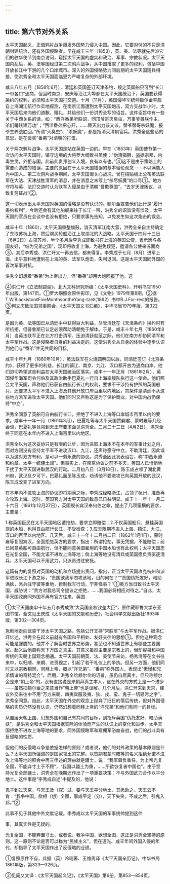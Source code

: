```yaml
---
---
---
```

title: 第六节对外关系
---



太平天国起义，正值鸦片战争爆发外国势力侵入中国。因此，它要对付的不只是清朝封建统治，还有外国侵略者。早在咸丰三年（1853），英、美、法等就先后派它们的驻华使节到南京访问，窥探太平天国的虚实和政治、军事、宗教状况。太平天国内乱后，英、法等国经过第二次鸦片战争，从中国攫取了更多的权利，包括中国开放长江中下游的几个口岸城市。深入的外国侵略势力同后期的太平天国短兵相接，使洪秀全和太平天国面临更为严峻复杂的外部环境。

咸丰八年五月（1858年6月），清廷和英国签订天津条约，规定英国船只可到“长江一带各口”通商，但当时南京、安庆等沿江大埠都在太平天国统治下，英国要获得条约的权利，必须和太平天国打交道。十月（11月），英国侵华军统帅额尔金率舰自上海溯江航行作实地探测，在南京江面遭到太平天国炮击，双方交战半小时。太平天国后来向他们道歉、赠礼，并给他们一份洪秀全写的诏旨。这件诏旨中有一些关于中西关系的话，如：“西洋番弟听朕诏，同顶爷哥灭臭虫，万事爷哥朕作主，弟们踊跃建万功”；“西洋番弟把心开，……替天出力该又该。替爷替哥杀妖魔，报爷生养战胜回。”所谓“灭臭虫”、“杀妖魔”，都是指消灭清朝官兵。洪秀全这些话的意思，是在褒奖“番弟”对清朝的打击。

关于两次鸦片战争，太平天国是站在英国一边的。早在（1853年）英国使节第一次访问太平天国时，镇守边境的大将罗大纲致书英使：“伪清猖獗，盗据宗邦，内毒生灵，外拒与国。此前此贵邦创义入境，良有以有也。”④这不是由于策略上的需要而造成的错误，主要的原因在于太平天国错误的基本理论观念——不以满族人为中国人。第二次鸦片战争期间，太平天国很关心战况，曾在招贴板上公布英法联军在大沽、天津战胜清军的消息，并在消息之末写上“杀尽妖魔”的口号①。地方守将与英、法打交道时认为联军入侵是由于清朝“曾欺尊国”，“去岁天津叛议，以致复劳征战”②。

这一切表示出太平天国对英国的侵略是没有认识的。额尔金宣告他们此行是“履行条约权利”，今后还会有其他船舰来往于长江一带，洪秀全的诏旨没有涉及，太平天国的官员在会谈中也没有拒绝，只要求事先告知，以免发生如这次炮击的误会。

咸丰十年（1860），太平天国重整旗鼓，消灭清军江南大营，洪秀全亲自主持确定了东取苏杭上海，然后购买轮船沿江上取湖北的大战略。太平天国于四月十三日（6月2日）占领苏州，半个多月后李秀成即致书在上海的英国公使，表示愿与各国友好，“结为兄弟之国”，现即将收复上海，为避免误犯，邀请各公使来苏面商③。其后李秀成、洪仁玕又一再去信，都未得复。李秀成于七月（8月）进军上海，出乎意料地遭到在上海的英、法军队炮击，失利退回。这是太平天国同外国的首次军事对抗。

洪秀全幻想着“番弟”为上帝出力，但“番弟”却用大炮回报了他。这

④洪仁玕《立法制諠谕》，北大文科研究所编：《太平天国史料》，开明书店1950年出版，第147页。①罗大纲照会原件影印，见《文物》1979年第8期。②据T.W.Blackiston《FiveMonthsontheYang-tze》（1862）书中R.J.For-rest的报告。③何文庆致法国领事照会，《太平天国文书汇编》，中华书局1979年版，第322页。

是因为英、法等国已从清廷手中获得巨大利益，尽管清廷在《天津条约》换约时有所抗拒，但普鲁斯已认定必须帮助清朝免于解体。于是，咸丰十年七月（1860年8月）当英法联军正在北方打击清军、压迫清廷就范之际，他们在南方却协同清军和太平军作战。这是侵略者自身的利益决定的。这使洪秀全从自身的体验中逐步认识到他们与“番弟”并无共同的目标。

咸丰十年九月（1860年10月），英法联军在火烧圆明园以后，同清廷签订《北京条约》，获得了更多的利益，长江的镇江、南京、九江、汉口都开放为通商口岸。他们迫切希望这些利益在太平天国统治区落实。咸丰十一年正月（1861年2月），英国侵华海军司令何伯及其政治助手巴夏礼一行自上海率舰队执行这一使命。他们照会太平天国，声称他们已获自由航行长江的权利，要求不干涉持有护照的英国船只，还要求太平军不进入上海及其他开放口岸百里以内地区，其条件是清廷不从这些地方派军进攻太平天国。他们同时又声称这是为了保护商业，对中国内战仍保持“中立”。

洪秀全同意了英船可自由航行长江，拒绝了不进入上海等口岸城市百里以内的要求。咸丰十一年一月（1861年3月），巴夏礼等与太平天国赞嗣君、蒙时雍等几经会谈，巴夏礼等竟闯到天王府要求面见洪秀全。二月二十三日（4月2日），洪秀全终于同意在本年内不进入上海百里以内地区。

洪秀全以为这次妥协只是有限的让步，因为进取上海本不在本年的军事计划之内，而对方则没有坚持太平军不进攻汉口、九江，还声称愿守中立，不助清廷，因此误以为这对双方有利，是可以一劳永逸的协议。洪秀全因此发表诏旨，称“中西永遵和约章，太平一统疆土阔”。但事实上，在南京协议之前不多天，英国人已悄悄地干扰了太平天国进取武汉的行动。二月初八日（3月18日），陈玉成占领了湖北黄州府，武汉旦夕可下，巴夏礼面见陈玉成，劝诱他不要进攻已向英国开放的武汉，陈玉成改变了进军方向。

在本年内不进攻上海的协议即将期满之际，李秀成经略浙江，占领了杭州，准备再次攻取上海。这时，英国官方对太平天国的敌意已日益明显。咸丰十一年十一月二十六日（1861年12月27日），英国舰长宾汉奉何伯之命，提出了几项蛮横的要求，主要是：

1.称英国臣民在太平天国地区遭抢劫，要求立即赔偿；2.不仅英国船只，悬挂英国旗的木船，也得自由航行长江，不受检查；3.应无限期不进入上海、镇江、九江、汉口的百里以内地区。几天后，咸丰十一年十二月初二日（1862年1月1日），蒙时雍等复照宾汉，全面拒绝英方的要求，指出：所谓抢劫，事无凭据，不能赔偿；前已同意英船可自由航行，但不能同意英国雇用的中国木船也有此权利；太平天国志在光复全国，不能允诺不进攻上海等地；倘上海等地没有清兵或英国愿负责驱逐清兵，太平天国可以不用武力，只派员进驻安抚。

这篇有力的复照对英国的动机和立场提出责问，指出，正当太平天国攻克杭州和派军进取长江下游之际，“贵国欲我军勿攻该地，目的何在？”“贵国伪托友好，暗助满妖，派兵驻守彼等重地，箝制我军行动，宁非怪事？”①英方当日致书太平天国，威胁说：“贵方对我总司令提议之拒绝，……我国必将相应对待之。”自此，太平天国政府同外国不再有官方往来，英国

①太平天国庚申十年五月李秀成致“大英国全权钦差大臣”，原件藏耶鲁大学东亚图书馆。全文见王庆成《太平天国的文献和历史》，社会科学文献出版社1993年版，第302—304页。

急剧地走向武装干涉太平天国之路，包括公开支持“常胜军”与太平军作战。据洪仁玕忆述，洪秀全在起义前就有各国和平相处、友好交往的思想①。但他这种观念可能是朦胧的。他并不了解当时世界之形势，甚至也不知道世界上有哪些主要国家。起义后他自称天下万国之真主，其意义虽然主要是宗教上的，但却容易和中国传统的天朝上国观念相通。太平天国前朝英、法、美使节来访，杨秀清等在文书往来中，以归顺、来朝、进贡视之，引起了若干礼仪上的争执。但另一方面，他们同时又以宗教相同，同拜上帝，概以“洋兄弟”、“番弟”称外国人，表现出“傲慢和兄弟情谊的奇特混合”。后期，洪秀全给额尔金的诏旨，虽仍自居真主，但只称额尔金是来“朝上帝”的，没有直接说是来朝拜真主本人，这在外交的方式上是一个进步——虽然把额尔金之来意当作“朝上帝”也是误解。几个月后，洪仁玕来到天京，建议外交来往中不用“万方来朝、四夷宾服及夷、狄、戎、蛮、鬼子一切轻污之字”，洪秀全同意。自此，太平天国在外交的观念上抛弃了旧日的落后传统，但对外国侵略的实质仍然没有认识，仍然幻想着同拜上帝的“洋兄弟”和他们有同一的目标。

从自居天朝上国、幻想外国和自己有共同的目标，到指斥英国“伪托友好、暗助满妖”，是洪秀全和太平天国根据实际的体验而产生的认识上的变化和进步。太平天国拒绝不进攻上海等地的要求，同外国侵略军和雇佣军浴血奋战，他们的战斗具有反侵略的性质。

但他们的反侵略斗争是依据怎样的原则？或者说，他们的对外政策的基本原则是什么？太平天国所强调的是国家领土的完整。以赞嗣君蒙时雍等的名义拒绝允诺不进攻上海等地的照会中再三申述的理由就是疆土，说：“我军肩负重任，为上帝光复全国，不能弃寸土于不顾”，“我国以疆土为重，……所欲恢复者中国也”。由于坚持光复全部疆土，洪秀全在晚期还作出了一项重要决策：不与外国武力合作以平分地土。这件事是“李秀成自述”中提及的，他说：

鬼子到过天京，与天王及（叙）过，要与天王平分地土，其愿助之。天王云不肯：“我争中国，欲相（想）全图，事成平定（分），天下失笑，不成之后，引鬼入邦。”②

此事不见于其他中外文献记载。李秀成以太平天国的军事统帅提到这件

事，其真实性是无疑的。

光复全国，不能弃置寸土，或者说，我争中国，欲想全图，这正是洪秀全坚持的原则。这一原则不论是否可以称为“民族主义”，但在道光、咸丰年间外国入侵的年代，却指导了太平天国作出了反侵略的业绩。

①复照原件不存，此据（英）呤唎著、王维周译《太平天国亲历记》，中华书局1861年版，第323—326页。

②见简又文译：《太平天国起义记》，《太平天国》第6册，第853—854页。